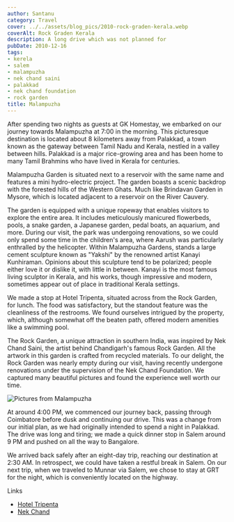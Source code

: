 ```yaml
---
author: Santanu
category: Travel
cover: ../../assets/blog_pics/2010-rock-graden-kerala.webp
coverAlt: Rock Graden Kerala
description: A long drive which was not planned for
pubDate: 2010-12-16
tags:
- kerela
- salem
- malampuzha
- nek chand saini
- palakkad
- nek chand foundation
- rock garden
title: Malampuzha
---
```



After spending two nights as guests at GK Homestay, we embarked on our journey towards Malampuzha at 7:00 in the morning. This picturesque destination is located about 8 kilometers away from Palakkad, a town known as the gateway between Tamil Nadu and Kerala, nestled in a valley between hills. Palakkad is a major rice-growing area and has been home to many Tamil Brahmins who have lived in Kerala for centuries.

Malampuzha Garden is situated next to a reservoir with the same name and features a mini hydro-electric project. The garden boasts a scenic backdrop with the forested hills of the Western Ghats. Much like Brindavan Garden in Mysore, which is located adjacent to a reservoir on the River Cauvery.

The garden is equipped with a unique ropeway that enables visitors to explore the entire area. It includes meticulously manicured flowerbeds, pools, a snake garden, a Japanese garden, pedal boats, an aquarium, and more. During our visit, the park was undergoing renovations, so we could only spend some time in the children's area, where Aarush was particularly enthralled by the helicopter. Within Malampuzha Gardens, stands a large cement sculpture known as "Yakshi" by the renowned artist Kanayi Kunhiraman. Opinions about this sculpture tend to be polarized; people either love it or dislike it, with little in between. Kanayi is the most famous living sculptor in Kerala, and his works, though impressive and modern, sometimes appear out of place in traditional Kerala settings.

We made a stop at Hotel Tripenta, situated across from the Rock Garden, for lunch. The food was satisfactory, but the standout feature was the cleanliness of the restrooms. We found ourselves intrigued by the property, which, although somewhat off the beaten path, offered modern amenities like a swimming pool.

The Rock Garden, a unique attraction in southern India, was inspired by Nek Chand Saini, the artist behind Chandigarh's famous Rock Garden. All the artwork in this garden is crafted from recycled materials. To our delight, the Rock Garden was nearly empty during our visit, having recently undergone renovations under the supervision of the Nek Chand Foundation. We captured many beautiful pictures and found the experience well worth our time.

<Image src={pic1} alt="Pictures from Malampuzha"/>

At around 4:00 PM, we commenced our journey back, passing through Coimbatore before dusk and continuing our drive. This was a change from our initial plan, as we had originally intended to spend a night in Palakkad. The drive was long and tiring; we made a quick dinner stop in Salem around 9 PM and pushed on all the way to Bangalore.

We arrived back safely after an eight-day trip, reaching our destination at 2:30 AM. In retrospect, we could have taken a restful break in Salem. On our next trip, when we traveled to Munnar via Salem, we chose to stay at GRT for the night, which is conveniently located on the highway.

Links
-   [Hotel Tripenta](http://www.tripenta.com/)
-   [Nek Chand](http://www.nekchand.com/)